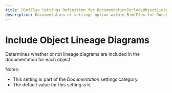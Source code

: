 ---
title: BimlFlex Settings Definition for DocumentationIncludeObjectLineageDiagrams
description: Documentation of settings option within BimlFlex for DocumentationIncludeObjectLineageDiagrams
---
<head>
  <meta name="varigenceProduct" content="BimlFlex"></meta>
  <meta name="varigenceArticleType" content="Reference"></meta>
</head>


# Include Object Lineage Diagrams

Determines whether or not lineage diagrams are included in the documentation for each object.

Notes:

* This setting is part of the *Documentation* settings category.
* The default value for this setting is `N`.
